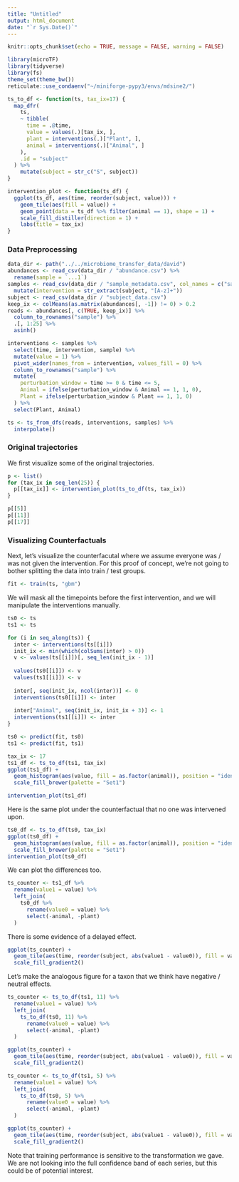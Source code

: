 ```yaml
---
title: "Untitled"
output: html_document
date: "`r Sys.Date()`"
---
```


```r
knitr::opts_chunk$set(echo = TRUE, message = FALSE, warning = FALSE)
```

```r
library(microTF)
library(tidyverse)
library(fs)
theme_set(theme_bw())
reticulate::use_condaenv("~/miniforge-pypy3/envs/mdsine2/")
```


```r
ts_to_df <- function(ts, tax_ix=17) {
  map_dfr(
    ts, 
    ~ tibble(
      time = .@time, 
      value = values(.)[tax_ix, ],
      plant = interventions(.)["Plant", ],
      animal = interventions(.)["Animal", ]
    ),
    .id = "subject"
  ) %>%
    mutate(subject = str_c("S", subject))
}

intervention_plot <- function(ts_df) {
  ggplot(ts_df, aes(time, reorder(subject, value))) + 
    geom_tile(aes(fill = value)) +
    geom_point(data = ts_df %>% filter(animal == 1), shape = 1) +
    scale_fill_distiller(direction = 1) +
    labs(title = tax_ix)
}
```

### Data Preprocessing

```r
data_dir <- path("../../microbiome_transfer_data/david")
abundances <- read_csv(data_dir / "abundance.csv") %>%
  rename(sample = `...1`)
samples <- read_csv(data_dir / "sample_metadata.csv", col_names = c("sample", "subject", "time")) %>%
  mutate(intervention = str_extract(subject, "[A-z]+"))
subject <- read_csv(data_dir / "subject_data.csv")
keep_ix <- colMeans(as.matrix(abundances[, -1]) != 0) > 0.2
reads <- abundances[, c(TRUE, keep_ix)] %>%
  column_to_rownames("sample") %>%
  .[, 1:25] %>%
  asinh()
```


```r
interventions <- samples %>%
  select(time, intervention, sample) %>%
  mutate(value = 1) %>%
  pivot_wider(names_from = intervention, values_fill = 0) %>%
  column_to_rownames("sample") %>%
  mutate(
    perturbation_window = time >= 0 & time <= 5,
    Animal = ifelse(perturbation_window & Animal == 1, 1, 0),
    Plant = ifelse(perturbation_window & Plant == 1, 1, 0) 
  ) %>%
  select(Plant, Animal)

ts <- ts_from_dfs(reads, interventions, samples) %>%
  interpolate()
```

### Original trajectories

We first visualize some of the original trajectories.

```r
p <- list()
for (tax_ix in seq_len(25)) {
  p[[tax_ix]] <- intervention_plot(ts_to_df(ts, tax_ix))
} 
```

```r
p[[5]]
p[[11]]
p[[17]]
```

### Visualizing Counterfactuals

Next, let's visualize the counterfacutal where we assume everyone was / was not
given the intervention. For this proof of concept, we're not going to bother
splitting the data into train / test groups.

```r
fit <- train(ts, "gbm")
```

We will mask all the timepoints before the first intervention, and we will
manipulate the interventions manually.

```r
ts0 <- ts
ts1 <- ts

for (i in seq_along(ts)) {
  inter <- interventions(ts[[i]])
  init_ix <- min(which(colSums(inter) > 0))
  v <- values(ts[[i]])[, seq_len(init_ix - 1)]
  
  values(ts0[[i]]) <- v
  values(ts1[[i]]) <- v
  
  inter[, seq(init_ix, ncol(inter))] <- 0
  interventions(ts0[[i]]) <- inter
  
  inter["Animal", seq(init_ix, init_ix + 3)] <- 1
  interventions(ts1[[i]]) <- inter
}

ts0 <- predict(fit, ts0)
ts1 <- predict(fit, ts1)

```


```r
tax_ix <- 17
ts1_df <- ts_to_df(ts1, tax_ix)
ggplot(ts1_df) +
  geom_histogram(aes(value, fill = as.factor(animal)), position = "identity", alpha = 0.8) +
  scale_fill_brewer(palette = "Set1")

intervention_plot(ts1_df)
```

Here is the same plot under the counterfactual that no one was intervened upon.

```r
ts0_df <- ts_to_df(ts0, tax_ix)
ggplot(ts0_df) +
  geom_histogram(aes(value, fill = as.factor(animal)), position = "identity", alpha = 0.8) +
  scale_fill_brewer(palette = "Set1")
intervention_plot(ts0_df)
```

We can plot the differences too.

```r
ts_counter <- ts1_df %>%
  rename(value1 = value) %>%
  left_join(
    ts0_df %>%
      rename(value0 = value) %>%
      select(-animal, -plant)
  )
```

There is some evidence of a delayed effect.

```r
ggplot(ts_counter) +
  geom_tile(aes(time, reorder(subject, abs(value1 - value0)), fill = value1 - value0)) +
  scale_fill_gradient2()
```

Let's make the analogous figure for a taxon that we think have negative /
neutral effects.

```r
ts_counter <- ts_to_df(ts1, 11) %>%
  rename(value1 = value) %>%
  left_join(
    ts_to_df(ts0, 11) %>%
      rename(value0 = value) %>%
      select(-animal, -plant)
  )

ggplot(ts_counter) +
  geom_tile(aes(time, reorder(subject, abs(value1 - value0)), fill = value1 - value0)) +
  scale_fill_gradient2()

ts_counter <- ts_to_df(ts1, 5) %>%
  rename(value1 = value) %>%
  left_join(
    ts_to_df(ts0, 5) %>%
      rename(value0 = value) %>%
      select(-animal, -plant)
  )

ggplot(ts_counter) +
  geom_tile(aes(time, reorder(subject, abs(value1 - value0)), fill = value1 - value0)) +
  scale_fill_gradient2()

```

Note that training performance is sensitive to the transformation we gave. We
are not looking into the full confidence band of each series, but this could be
of potential interest.